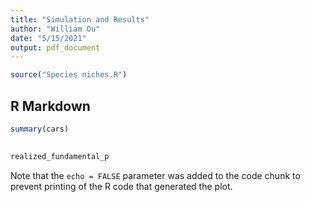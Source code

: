 ```yaml
---
title: "Simulation and Results"
author: "William Ou"
date: "5/15/2021"
output: pdf_document
---
```


```r
source("Species niches.R")
```

## R Markdown

```r
summary(cars)
```

## 


```r
realized_fundamental_p
```

Note that the `echo = FALSE` parameter was added to the code chunk to prevent printing of the R code that generated the plot.
